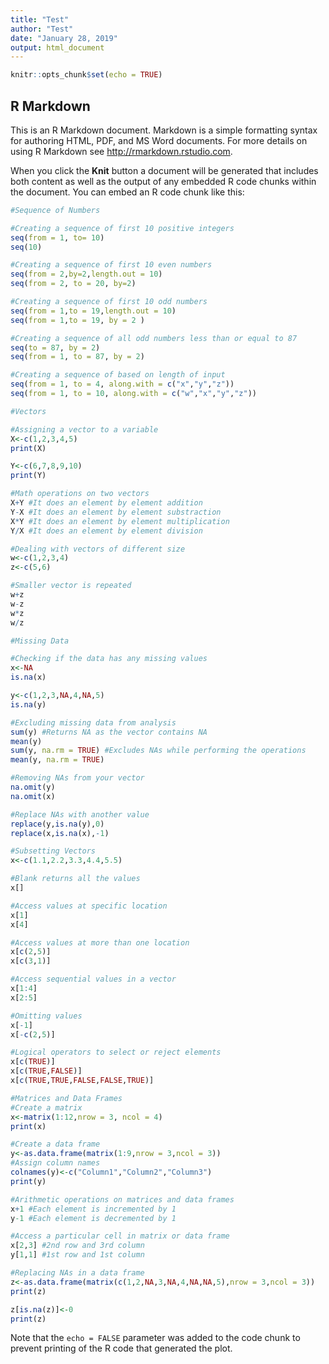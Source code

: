 ```yaml
---
title: "Test"
author: "Test"
date: "January 28, 2019"
output: html_document
---
```


```r
knitr::opts_chunk$set(echo = TRUE)
```

## R Markdown

This is an R Markdown document. Markdown is a simple formatting syntax for authoring HTML, PDF, and MS Word documents. For more details on using R Markdown see <http://rmarkdown.rstudio.com>.

When you click the **Knit** button a document will be generated that includes both content as well as the output of any embedded R code chunks within the document. You can embed an R code chunk like this:

```r
#Sequence of Numbers

#Creating a sequence of first 10 positive integers
seq(from = 1, to= 10)
seq(10)

#Creating a sequence of first 10 even numbers
seq(from = 2,by=2,length.out = 10)
seq(from = 2, to = 20, by=2)

#Creating a sequence of first 10 odd numbers
seq(from = 1,to = 19,length.out = 10)
seq(from = 1,to = 19, by = 2 )

#Creating a sequence of all odd numbers less than or equal to 87
seq(to = 87, by = 2)
seq(from = 1, to = 87, by = 2)

#Creating a sequence of based on length of input
seq(from = 1, to = 4, along.with = c("x","y","z"))
seq(from = 1, to = 10, along.with = c("w","x","y","z"))
```

```r
#Vectors

#Assigning a vector to a variable
X<-c(1,2,3,4,5)
print(X)

Y<-c(6,7,8,9,10)
print(Y)

#Math operations on two vectors
X+Y #It does an element by element addition
Y-X #It does an element by element substraction
X*Y #It does an element by element multiplication
Y/X #It does an element by element division

#Dealing with vectors of different size
w<-c(1,2,3,4)
z<-c(5,6)

#Smaller vector is repeated
w+z 
w-z
w*z
w/z
```

```r
#Missing Data

#Checking if the data has any missing values
x<-NA
is.na(x)

y<-c(1,2,3,NA,4,NA,5)
is.na(y)

#Excluding missing data from analysis
sum(y) #Returns NA as the vector contains NA
mean(y)
sum(y, na.rm = TRUE) #Excludes NAs while performing the operations
mean(y, na.rm = TRUE)

#Removing NAs from your vector
na.omit(y)
na.omit(x)

#Replace NAs with another value
replace(y,is.na(y),0)
replace(x,is.na(x),-1)
```

```r
#Subsetting Vectors
x<-c(1.1,2.2,3.3,4.4,5.5)

#Blank returns all the values
x[]

#Access values at specific location
x[1]
x[4]

#Access values at more than one location
x[c(2,5)]
x[c(3,1)]

#Access sequential values in a vector
x[1:4]
x[2:5]

#Omitting values
x[-1]
x[-c(2,5)]

#Logical operators to select or reject elements
x[c(TRUE)]
x[c(TRUE,FALSE)]
x[c(TRUE,TRUE,FALSE,FALSE,TRUE)]
```

```r
#Matrices and Data Frames
#Create a matrix
x<-matrix(1:12,nrow = 3, ncol = 4)
print(x)

#Create a data frame
y<-as.data.frame(matrix(1:9,nrow = 3,ncol = 3))
#Assign column names
colnames(y)<-c("Column1","Column2","Column3")
print(y)

#Arithmetic operations on matrices and data frames
x+1 #Each element is incremented by 1
y-1 #Each element is decremented by 1

#Access a particular cell in matrix or data frame
x[2,3] #2nd row and 3rd column
y[1,1] #1st row and 1st column

#Replacing NAs in a data frame
z<-as.data.frame(matrix(c(1,2,NA,3,NA,4,NA,NA,5),nrow = 3,ncol = 3))
print(z)

z[is.na(z)]<-0
print(z)
```


Note that the `echo = FALSE` parameter was added to the code chunk to prevent printing of the R code that generated the plot.
